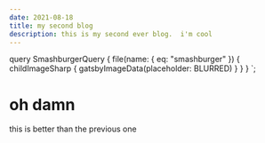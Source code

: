 ```yaml
---
date: 2021-08-18
title: my second blog
description: this is my second ever blog.  i'm cool
---
```



  query SmashburgerQuery {
    file(name: { eq: "smashburger" }) {
      childImageSharp {
        gatsbyImageData(placeholder: BLURRED)
      }
    }
  }
`;

# oh damn

<GatsbyImage
  image={getImage(props.data.file)}
  alt=" a smashburger on a plate yumm"
/>

this is better than the previous one
